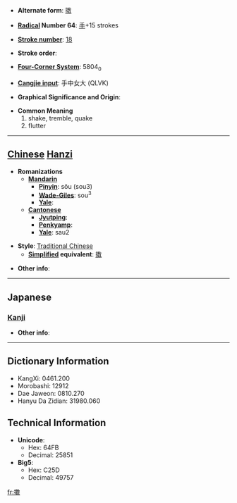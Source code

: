 * '''Alternate form''': [[擞]]

* '''[[Wiktionary:Chinese radical index| Radical]] Number 64''': [[Wiktionary:Chinese radical index 手|手]]+15 strokes

* '''[[Wiktionary:Chinese total strokes index|Stroke number]]''': [[Wiktionary:Chinese total strokes index 18|18]]

* '''Stroke order''': 

* '''[[Wiktionary:Chinese four corner index|Four-Corner System]]''': 5804<sub>0</sub>

* '''[[Wiktionary:Chinese Cangjie index|Cangjie input]]''': 手中女大 (QLVK)

* '''Graphical Significance and Origin''': 

* '''Common Meaning'''
*#shake, tremble, quake
*# flutter


----

== [[Chinese]] [[Hanzi]] ==

* '''Romanizations'''
** '''[[Mandarin]]'''
*** '''[[Pinyin]]''': sǒu (sou3)
*** '''[[Wade-Giles]]''': sou<sup>3</sup>
*** '''[[Yale]]''': 
** '''[[Cantonese]]'''
*** '''[[Jyutping]]''':
*** '''[[Penkyamp]]''': 
*** '''[[Yale]]''': sau2

* '''Style''': [[Traditional Chinese]] 
** '''[[Simplified Chinese|Simplified]] equivalent''': [[擞]]

* '''Other info''': 

----

==Japanese==
===[[Kanji]]===
{{kanji|on readings=[[そう]] (sō), [[す]] (su)|kun readings=[[あげる]] (ageru), [[すてる]] (suteru)}}

* '''Other info''':  

----

== Dictionary Information ==

* KangXi: 0461.200
* Morobashi: 12912
* Dae Jaweon: 0810.270
* Hanyu Da Zidian: 31980.060

== Technical Information ==

* '''Unicode''':
** Hex: 64FB
** Decimal: 25851
* '''Big5''':
** Hex: C25D
** Decimal: 49757

[[fr:擻]]